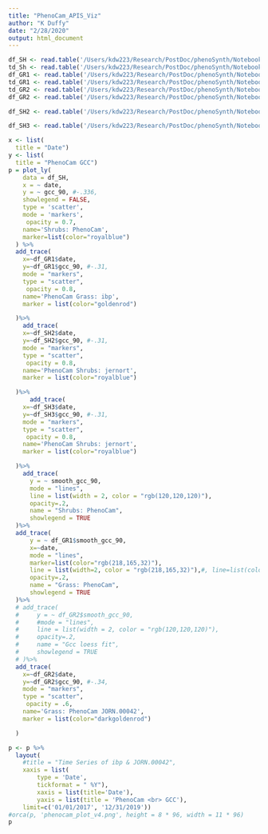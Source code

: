 ```yaml
---
title: "PhenoCam_APIS_Viz"
author: "K Duffy"
date: "2/28/2020"
output: html_document
---
```


```r
df_SH <- read.table('/Users/kdw223/Research/PostDoc/phenoSynth/Notebooks/greenwave_dacqre/phenocam_data/SH/ibp_SH_1000_3day.csv', header = TRUE, sep = ",")
td_Sh <- read.table('/Users/kdw223/Research/PostDoc/phenoSynth/Notebooks/greenwave_dacqre/phenocam_data/Transition Dates/ibp_SH_1000_3day_transition_dates.csv', header = TRUE, sep = ",")
df_GR1 <- read.table('/Users/kdw223/Research/PostDoc/phenoSynth/Notebooks/greenwave_dacqre/phenocam_data/GR/ibp_GR_1000_3day.csv', header = TRUE, sep = ",")
td_GR1 <- read.table('/Users/kdw223/Research/PostDoc/phenoSynth/Notebooks/greenwave_dacqre/phenocam_data/Transition Dates/ibp_GR_1000_3day_transition_dates.csv', header = TRUE, sep = ",")
td_GR2 <- read.table('/Users/kdw223/Research/PostDoc/phenoSynth/Notebooks/greenwave_dacqre/phenocam_data/Transition Dates/NEON.D14.JORN.DP1.00042_GR_1000_3day_transition_dates.csv', header = TRUE, sep = ",")
df_GR2 <- read.table('/Users/kdw223/Research/PostDoc/phenoSynth/Notebooks/greenwave_dacqre/phenocam_data/GR/NEON.D14.JORN.DP1.00042_GR_1000_3day.csv', header = TRUE, sep = ",")

df_SH2 <- read.table('/Users/kdw223/Research/PostDoc/phenoSynth/Notebooks/greenwave_dacqre/phenocam_data/jernort_SH_1000_3day.csv', header = TRUE, sep = ",")

df_SH3 <- read.table('/Users/kdw223/Research/PostDoc/phenoSynth/Notebooks/greenwave_dacqre/phenocam_data/jernort_SH_2000_3day.csv', header = TRUE, sep = ",")
```

```r

x <- list(
  title = "Date")
y <- list(
  title = "PhenoCam GCC")
p = plot_ly(
    data = df_SH,
    x = ~ date,
    y = ~ gcc_90, #-.336,
    showlegend = FALSE,
    type = 'scatter',
    mode = 'markers', 
     opacity = 0.7,
    name='Shrubs: PhenoCam',
    marker=list(color="royalblue")
  ) %>%
  add_trace(
    x=~df_GR1$date,
    y=~df_GR1$gcc_90, #-.31,
    mode = "markers",
    type = "scatter",
     opacity = 0.8,
    name='PhenoCam Grass: ibp',
    marker = list(color="goldenrod")

  )%>%
    add_trace(
    x=~df_SH2$date,
    y=~df_SH2$gcc_90, #-.31,
    mode = "markers",
    type = "scatter",
     opacity = 0.8,
    name='PhenoCam Shrubs: jernort',
    marker = list(color="royalblue")

  )%>%
      add_trace(
    x=~df_SH3$date,
    y=~df_SH3$gcc_90, #-.31,
    mode = "markers",
    type = "scatter",
     opacity = 0.8,
    name='PhenoCam Shrubs: jernort',
    marker = list(color="royalblue")

  )%>%
    add_trace(
      y = ~ smooth_gcc_90,
      mode = "lines",
      line = list(width = 2, color = "rgb(120,120,120)"),
      opacity=.2,
      name = "Shrubs: PhenoCam",
      showlegend = TRUE
  )%>%
  add_trace(
      y = ~ df_GR1$smooth_gcc_90,
      x=~date,
      mode = "lines",
      marker=list(color="rgb(218,165,32)"),
      line = list(width=2, color = "rgb(218,165,32)"),#, line=list(color='rgb(218,165,32)')),
      opacity=.2,
      name = "Grass: PhenoCam",
      showlegend = TRUE
  )%>%
  # add_trace(
  #     y = ~ df_GR2$smooth_gcc_90,
  #     #mode = "lines",
  #     line = list(width = 2, color = "rgb(120,120,120)"),
  #     opacity=.2,
  #     name = "Gcc loess fit",
  #     showlegend = TRUE
  # )%>%
  add_trace(
    x=~df_GR2$date,
    y=~df_GR2$gcc_90, #-.34,
    mode = "markers",
    type = "scatter",
     opacity = .6,
    name='Grass: PhenoCam JORN.00042',
    marker = list(color="darkgoldenrod")

  )

p <- p %>%
  layout(
    #title = "Time Series of ibp & JORN.00042",
    xaxis = list(
        type = 'Date',
        tickformat = " %Y"),
        xaxis = list(title='Date'),
        yaxis = list(title = 'PhenoCam <br> GCC'), 
    limit=c('01/01/2017', '12/31/2019'))
#orca(p, 'phenocam_plot_v4.png', height = 8 * 96, width = 11 * 96)
p
```